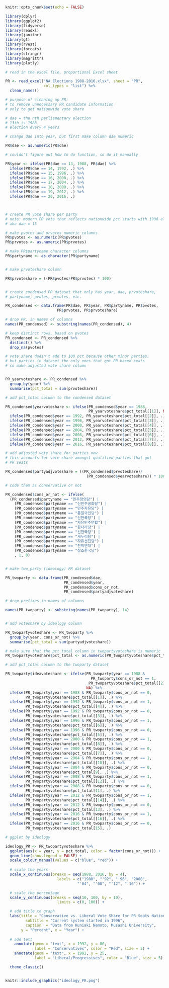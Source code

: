 ```r
knitr::opts_chunk$set(echo = FALSE)

library(dplyr)
library(ggplot2)
library(tidyverse)
library(readxl)
library(janitor)
library(gt)
library(rvest)
library(forcats)
library(stringr)
library(magrittr)
library(plotly)


```


```r


# read in the excel file, proportional Excel sheet

PR <- read_excel("NA Elections 1988-2016.xlsx", sheet = "PR",
                 col_types = "list") %>%
  clean_names()


```


```r



# purpose of cleaning up PR: 
# to remove unnecessary PR candidate information 
# only to get nationwide vote share

# dae = the nth parliamentary election
# 13th is 1988
# election every 4 years

# change dae into year, but first make column dae numeric

PR$dae <- as.numeric(PR$dae)

# couldn't figure out how to do function, so do it manually

PR$year <- ifelse(PR$dae == 13, 1988, PR$dae) %>%
  ifelse(PR$dae == 14, 1992, .) %>%
  ifelse(PR$dae == 15, 1996, .) %>%
  ifelse(PR$dae == 16, 2000, .) %>%
  ifelse(PR$dae == 17, 2004, .) %>%
  ifelse(PR$dae == 18, 2008, .) %>%
  ifelse(PR$dae == 19, 2012, .) %>%
  ifelse(PR$dae == 20, 2016, .)



# create PR vote share per party
# note: modern PR vote that reflects nationwide pct starts with 1996 election
# aka dae = 15

# make pvotes and prvotes numeric columns
PR$pvotes <- as.numeric(PR$pvotes)
PR$prvotes <- as.numeric(PR$prvotes)

# make PR$partyname character columns
PR$partyname <- as.character(PR$partyname)


# make prvoteshare column

PR$prvoteshare = ((PR$pvotes/PR$prvotes) * 100)


# create condensed PR dataset that only has year, dae, prvoteshare, 
# partyname, pvotes, prvotes, etc.

PR_condensed <- data.frame(PR$dae, PR$year, PR$partyname, PR$pvotes,  
                       PR$prvotes, PR$prvoteshare)

# drop PR. in names of columns
names(PR_condensed) <- substring(names(PR_condensed), 4)

# keep distinct rows, based on pvotes
PR_condensed <- PR_condensed %>%
  distinct() %>%
  drop_na(pvotes)

```


```r



# vote share doesn't add to 100 pct because other minor parties,
# but parties in dataset the only ones that got PR based seats
# so make adjusted vote share column


PR_yearvoteshare <- PR_condensed %>%
  group_by(year) %>%
  summarise(pct_total = sum(prvoteshare))

# add pct_total column to the condensed dataset

PR_condensed$yearvoteshare <- ifelse(PR_condensed$year == 1988, 
                                     PR_yearvoteshare$pct_total[[1]], NA) %>%
  ifelse(PR_condensed$year == 1992, PR_yearvoteshare$pct_total[[2]], .) %>%
  ifelse(PR_condensed$year == 1996, PR_yearvoteshare$pct_total[[3]], .) %>%
  ifelse(PR_condensed$year == 2000, PR_yearvoteshare$pct_total[[4]], .) %>%
  ifelse(PR_condensed$year == 2004, PR_yearvoteshare$pct_total[[5]], .) %>%
  ifelse(PR_condensed$year == 2008, PR_yearvoteshare$pct_total[[6]], .) %>%
  ifelse(PR_condensed$year == 2012, PR_yearvoteshare$pct_total[[7]], .) %>%
  ifelse(PR_condensed$year == 2016, PR_yearvoteshare$pct_total[[8]], .)

# add adjusted vote share for parties now
# this accounts for vote share amongst qualified parties that got 
# PR seats

PR_condensed$partyadjvoteshare = ((PR_condensed$prvoteshare)/
                                    (PR_condensed$yearvoteshare)) * 100


```


```r

# code them as conservative or not

PR_condensed$cons_or_not <- ifelse(
  (PR_condensed$partyname == "민주정의당") | 
    (PR_condensed$partyname == "신민주공화당") | 
    (PR_condensed$partyname == "민주자유당") | 
    (PR_condensed$partyname == "통일국민당") | 
    (PR_condensed$partyname == "신한국당") | 
    (PR_condensed$partyname == "자유민주연합") | 
    (PR_condensed$partyname == "한나라당") |
    (PR_condensed$partyname == "신한국당") | 
    (PR_condensed$partyname == "새누리당") |
    (PR_condensed$partyname == "자유선진당") |
    (PR_condensed$partyname == "친박연대") | 
    (PR_condensed$partyname == "창조한국당")
    , 1, 0)


# make two_party (ideology) PR dataset

PR_twoparty <- data.frame(PR_condensed$dae,
                          PR_condensed$year,
                          PR_condensed$cons_or_not, 
                          PR_condensed$partyadjvoteshare)

# drop prefixes in names of columns

names(PR_twoparty) <- substring(names(PR_twoparty), 14)


# add voteshare by ideology column

PR_twopartyvoteshare <- PR_twoparty %>%
  group_by(year, cons_or_not) %>%
  summarise(pct_total = sum(partyadjvoteshare))

# make sure that the pct_total column in twopartyvoteshare is numeric
PR_twopartyvoteshare$pct_total <- as.numeric(PR_twopartyvoteshare$pct_total)

```

```r

# add pct_total column to the twoparty dataset

PR_twoparty$ideavoteshare <- ifelse(PR_twoparty$year == 1988 &
                                      PR_twoparty$cons_or_not == 1,
                                     PR_twopartyvoteshare$pct_total[[2]],
                                    NA) %>%
  ifelse(PR_twoparty$year == 1988 & PR_twoparty$cons_or_not == 0,
         PR_twopartyvoteshare$pct_total[[1]], .) %>%
  ifelse(PR_twoparty$year == 1992 & PR_twoparty$cons_or_not == 1,
         PR_twopartyvoteshare$pct_total[[4]], .) %>%
  ifelse(PR_twoparty$year == 1992 & PR_twoparty$cons_or_not == 0,
         PR_twopartyvoteshare$pct_total[[3]], .) %>%
  ifelse(PR_twoparty$year == 1996 & PR_twoparty$cons_or_not == 1,
         PR_twopartyvoteshare$pct_total[[6]], .) %>%
  ifelse(PR_twoparty$year == 1996 & PR_twoparty$cons_or_not == 0,
         PR_twopartyvoteshare$pct_total[[5]], .) %>%
  ifelse(PR_twoparty$year == 2000 & PR_twoparty$cons_or_not == 1,
         PR_twopartyvoteshare$pct_total[[8]], .) %>%
  ifelse(PR_twoparty$year == 2000 & PR_twoparty$cons_or_not == 0,
         PR_twopartyvoteshare$pct_total[[7]], .) %>%
  ifelse(PR_twoparty$year == 2004 & PR_twoparty$cons_or_not == 1,
         PR_twopartyvoteshare$pct_total[[10]], .) %>%
  ifelse(PR_twoparty$year == 2004 & PR_twoparty$cons_or_not == 0, 
         PR_twopartyvoteshare$pct_total[9], .) %>%
  ifelse(PR_twoparty$year == 2008 & PR_twoparty$cons_or_not == 1,
         PR_twopartyvoteshare$pct_total[[12]], .) %>%
  ifelse(PR_twoparty$year == 2008 & PR_twoparty$cons_or_not == 0,
         PR_twopartyvoteshare$pct_total[11], .) %>%
  ifelse(PR_twoparty$year == 2012 & PR_twoparty$cons_or_not == 1,
         PR_twopartyvoteshare$pct_total[[14]], .) %>%
  ifelse(PR_twoparty$year == 2012 & PR_twoparty$cons_or_not == 0,
         PR_twopartyvoteshare$pct_total[13], .) %>%
  ifelse(PR_twoparty$year == 2016 & PR_twoparty$cons_or_not == 1,
         PR_twopartyvoteshare$pct_total[[16]], .) %>%
  ifelse(PR_twoparty$year == 2016 & PR_twoparty$cons_or_not == 0,
         PR_twopartyvoteshare$pct_total[15], .)

```


```r


# ggplot by ideology

ideology_PR <- PR_twopartyvoteshare %>%
  ggplot(aes(x = year, y = pct_total, color = factor(cons_or_not))) +
  geom_line(show.legend = FALSE) +
  scale_colour_manual(values = c("blue", "red")) + 
  
  # scale the years
  scale_x_continuous(breaks = seq(1988, 2016, by = 4),
                       labels = c("1988", "'92", "'96", "2000",
                                "'04", "'08", "'12", "'16")) +

  # scale the percentage
  scale_y_continuous(breaks = seq(10, 100, by = 10),
                       limits = c(0, 100)) +

  # add title to graph
  labs(title = "Conservative vs. Liberal Vote Share for PR Seats Nationwide",
         subtitle = "Current system started in 1996",
         caption  = "Data from Kuniaki Nemoto, Musashi University", 
       y = "Percent", x = "Year") +
  
  # add text 
    annotate(geom = "text", x = 1992, y = 80, 
             label = "Conservatives", color = "Red", size = 5) +
    annotate(geom = "text", x = 1992, y = 25, 
             label = "Liberal/Progressives", color = "Blue", size = 5) +

  theme_classic()



```


``` r
knitr::include_graphics("ideology_PR.png")
```


